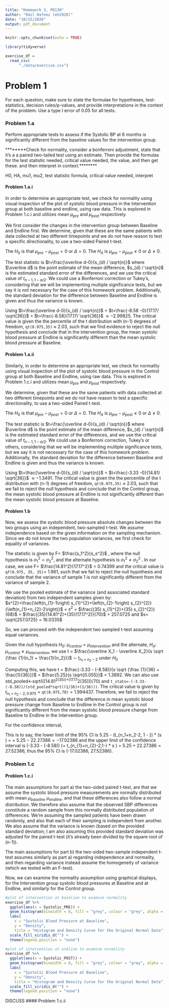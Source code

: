 ```yaml
---
title: "Homework 3, P8130"
author: "Emil Hafeez (eh2928)"
date: "10/15/2020"
output: pdf_document
---
```


```r
knitr::opts_chunk$set(echo = TRUE)
```

```r
library(tidyverse)

exercise_df =
  read_csv(
      "./data/exercise.csv")
```

# Problem 1

For each question, make sure to state the formulae for hypotheses, test-statistics, decision rules/p-values, and provide interpretations in the context of the problem. Use a type I error of 0.05 for all tests.

### Problem 1.a

Perform appropriate tests to assess if the Systolic BP at 6 months is significantly different from the baseline values for the intervention group.

********Check for normality, consider a bonferroni adjustment, state that it's a a paired two-tailed test using an estimate. Then provide the formulas for the test statistic needed, critical value needed, the value, and then get these. and then interpret in context.********


H0, HA, mu1, mu2, test statistic formula, critical value needed, interpret



#### Problem 1.a.i

In order to determine an appropriate test, we check for normality using visual inspection of the plot of systolic blood pressure in the Intervention group at both baseline and endline, using raw data. This is explored in Problem 1.c.i and utilizes mean $\mu_{pre}$ and $\mu_{post}$ respectively. 

We first consider the changes in the intervention group between Baseline and Endline first. We determine, given that these are the same patients with data collected at two different timepoints and we do not have reason to test a specific directionality, to use a two-sided Paired t-test. 

The $H_0$ is that $\mu_{pre} -\mu_{post} = 0$ or $\Delta = 0$. The $H_A$ is $\mu_{pre} -\mu_{post} \neq 0$ or $\Delta \neq 0$.

The test statistic is $t=\frac{\overline d-0}{s_{d} / \sqrt{n}}$ where $\overline d$ is the point estimate of the mean difference, $s_{d} / \sqrt{n}$ is the estimated standard error of the differences, and we use the critical value of $t_{n-1,1-{\alpha/2}}$. We could use a Bonferroni correction or Tukey's, considering that we will be implementing multiple significance tests, but we say it is not necessary for the case of this homework problem. Additionally, the standard deviation for the difference between Baseline and Endline is given and thus the variance is known. 

Using $t=\frac{\overline d-0}{s_{d} / \sqrt{n}}$ = $t=\frac{-8.58 -0}{17.17/ \sqrt{36}}$ = $t=\frac{-8.58}{17.17/ \sqrt{36}}$ $\approx -2.99825$. The critical value is given the the percentile of the t distribution with (n-1) degrees of freedom, `qt(0.975,35)` $\approx$  $2.03$, such that we find evidence to reject the null hypothesis and conclude that in the intervention group, the mean systolic blood pressure at Endline is significantly different than the mean systolic blood pressure at Baseline. 


#### Problem 1.a.ii

Similarly, in order to determine an appropriate test, we check for normality using visual inspection of the plot of systolic blood pressure in the Control group at both Baseline and Endline, using raw data. This is explored in Problem 1.c.i and utilizes mean $\mu_{pre}$ and $\mu_{post}$ respectively. 

We determine, given that these are the same patients with data collected at two different timepoints and we do not have reason to test a specific directionality, to use a two-sided Paired t-test. 

The $H_0$ is that $\mu_{pre} -\mu_{post} = 0$ or $\Delta = 0$. The $H_A$ is $\mu_{pre} -\mu_{post} \neq 0$ or $\Delta \neq 0$.

The test statistic is $t=\frac{\overline d-0}{s_{d} / \sqrt{n}}$ where $\overline d$ is the point estimate of the mean difference, $s_{d} / \sqrt{n}$ is the estimated standard error of the differences, and we use the critical value of $t_{n-1,1-{\alpha/2}}$. We could use a Bonferroni correction, Tukey's or others, considering that we will be implementing multiple significance tests, but we say it is not necessary for the case of this homework problem. Additionally, the standard deviation for the difference between Baseline and Endline is given and thus the variance is known.  

Using $t=\frac{\overline d-0}{s_{d} / \sqrt{n}}$ = $t=\frac{-3.33 -0}{14.81/ \sqrt{36}}$  $\approx - 1.3491$. The critical value is given the the percentile of the t distribution with (n-1) degrees of freedom, `qt(0.975,35)` $\approx$  $2.03$, such that we fail to reject the null hypothesis and conclude that in the Control group, the mean systolic blood pressure at Endline is not significantly different than the mean systolic blood pressure at Baseline. 


#### Problem 1.b

Now, we assess the systolic blood pressure absolute changes between the two groups using an independent, two-sampled t-test. We assume independence based on the given information on the sampling mechanism. Since we do not know the two population variances, we first check for equality of variances. 

The statistic is given by F= $\frac{s_1^2}{s_s^2}$ , where the null hypothesis is $\sigma_1^2 = \sigma^2_2$, and the alternate hypothesis is $\sigma_1^2 \neq \sigma^2_2$ . In our case, we use F= $\frac{14.81^2}{17.17^2}$  = 0.74399 and the critical value is `qf(0.975, 35, 35)`= 1.961, such that we fail to reject the null hypothesis and conclude that the variance of sample 1 is not significantly different from the variance of sample 2. 

We use the pooled estimate of the variance (and associated standard deviation) from two independent samples given by: $s^{2}=\frac{\left(n_{1}-1\right) s_{1}^{2}+\left(n_{2}-1\right) s_{2}^{2}}{\left(n_{1}+n_{2}-2\right)}$ = $s^{2}$ = $\frac{(35) s_{1}^{2}+(35) s_{2}^{2}}{68}$ = $\frac{(35)(14.81^2)+(35)(17.17^2)}{70}$ = 257.0725 and $s= \sqrt{257.0725} = 16.0335$

So, we can proceed with the independent two sampled t-test assuming equal variances. 

Given the null hypothesis $H_0$: $\mu_{control} = \mu_{intervention}$ and the alternate, $H_A$: $\mu_{control} \neq \mu_{intervention}$, we use t = $\frac{\overline X_1 - \overline X_2}{s \sqrt {\frac {1}{n_1} + \frac{1}{n_2}}}$ $\sim$ $t_{n_1+n_2-2}$ under $H_0$

Computing this, we have t = $\frac{-3.33 - (-8.58)}{s \sqrt {\frac {1}{36} + \frac{1}{36}}}$ = $\frac{5.25}{s \sqrt{0.055}}$ = 1.3892. We can also use std_pooled<-sqrt(((14.81^2(35))+(17.17^2(35)))/70) and `t_stats<-(-3.33-(-8.58))/(std_pooled*sqrt((1/36)+(1/36)))`. The critical value is given by $t_{n_1+n_2-2, 0.975}$ = `qt(0.975,70)` = 1.994437. Therefore, we fail to reject the null hypothesis and conclude that the difference in mean systolic blood pressure change from Baseline to Endline in the Control group is not significantly different from the mean systolic blood pressure change from Baseline to Endline in the Intervention group. 

For the confidence interval,

\begin{equation}
\left(\overline{X_{1}}-\overline{X_{2}}-t_{n_{1}+n_{2}-2,1-\alpha / 2} \cdot s \cdot \sqrt{1 / n_{1}+1 / n_{2}}, \overline{X_{1}}-\overline{X_{2}}+t_{n_{1}+n_{2}-2,1-\alpha / 2} \cdot s \cdot \sqrt{1 / n_{1}+1 / n_{2}}\right)
\end{equation}


This is to say, the lower limit of the 95% CI is 5.25 - \(t_{n_1+n_2-2, 1 - \alpha}\) * \(s \sqrt {\frac {1}{36} + \frac{1}{36}}\) = = $5.25 - 22.27386 = -17.02386$ and the upper limit of the confidence interval is (-3.33 - (-8.58)) \(+ t_{n_{1}+n_{2}-2,1-\alpha} * s \sqrt {\frac {1}{36} + \frac{1}{36}}\) =  $5.25 + 22.27386 = 27.52386$, thus the 95% CI is (-17.02386, 27.52386). 


### Problem 1.c

#### Problem 1.c.i

The main assumptions for part a) the two-sided paired t-test, are that we assume the systolic blood pressure measurements are normally distributed with mean $\mu_{baseline}$ $\mu_{endline}$, and that these differences also follow a normal distribution. We therefore also assume that the observed SBP differences constitute a random sample from this normally distributed population of differences. We're assuming the sampled patients have been drawn randomly, and also that each of their sampling is independent from another. We also assume that the variance is known (based on the provided standard deviation; I am also assuming this provided standard deviation was adjusted for the paired t-test (it's already been divided by the square root of (n-1)). 

The main assumptions for part b) the two-sided two-sample independent t-test assumes similarly as part a) regarding independence and normality, and then regarding variance instead assume the homogeneity of variance (which we tested with an F-test). 

Now, we can examine the normality assumption using graphical displays, for the Intervention group systolic blood pressures at Baseline and at Endline, and  similarly for the Control group. 
```r
#plot of intervention at baseline to examine normality
exercise_df %>%
  ggplot(aes(x = Systolic_PRE)) +
  geom_histogram(binwidth = 8, fill = "grey", colour = "grey", alpha = 0.8) +
  labs(
    x = "Systolic Blood Pressure at Baseline",
    y = "Density",
    title = "Histogram and Density Curve for the Original Normal Data") +
  scale_fill_viridis_d("") +
  theme(legend.position = "none")
```
```r
#plot of intervention at endline to examine normality
exercise_df %>%
  ggplot(aes(x = Systolic_POST)) +
  geom_histogram(binwidth = 8, fill = "grey", colour = "grey", alpha = 0.8) +
  labs(
    x = "Systolic Blood Pressure at Baseline",
    y = "Density",
    title = "Histogram and Density Curve for the Original Normal Data") +
  scale_fill_viridis_d("") +
  theme(legend.position = "none")
```

DISCUSS
#### Problem 1.c.ii






